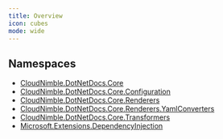 ```yaml
---
title: Overview
icon: cubes
mode: wide
---
```


## Namespaces

- [CloudNimble.DotNetDocs.Core](CloudNimble-DotNetDocs-Core.mdx)
- [CloudNimble.DotNetDocs.Core.Configuration](CloudNimble-DotNetDocs-Core-Configuration.mdx)
- [CloudNimble.DotNetDocs.Core.Renderers](CloudNimble-DotNetDocs-Core-Renderers.mdx)
- [CloudNimble.DotNetDocs.Core.Renderers.YamlConverters](CloudNimble-DotNetDocs-Core-Renderers-YamlConverters.mdx)
- [CloudNimble.DotNetDocs.Core.Transformers](CloudNimble-DotNetDocs-Core-Transformers.mdx)
- [Microsoft.Extensions.DependencyInjection](Microsoft-Extensions-DependencyInjection.mdx)
